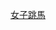 {{Navbox
|name = 世界競技體操錦標賽女子跳馬冠軍
|title = [[世界競技體操錦標賽|世界競技體操錦標賽 – 女子跳馬冠軍]]
|listclass = hlist
|list1 = 
* [[1954年世界競技體操錦標賽|1954]]：[[Anna Pettersson|A·彼杰尔森]] / [[Tamara Manina|T·玛尼娜]]
* [[1958年世界競技體操錦標賽|1958]]：[[拉里莎·拉特尼娜]]
* [[1962年世界競技體操錦標賽|1962]]：[[維拉·恰斯拉夫斯卡]]
* [[1966年世界競技體操錦標賽|1966]]：[[維拉·恰斯拉夫斯卡]]
* [[1970年世界競技體操錦標賽|1970]]：[[Erika Zuchold|E·祖霍尔德]]
* [[1974年世界競技體操錦標賽|1974]]：[[Olga Korbut|O·科尔布特]]
* [[1978年世界競技體操錦標賽|1978]]：[[Nellie Kim|N·金]]
* [[1979年世界競技體操錦標賽|1979]]：[[杜米特里察·图尔纳]]
* [[1981年世界競技體操錦標賽|1981]]：[[玛克西·格瑙克]]
* [[1983年世界競技體操錦標賽|1983]]：[[Boriana Stoyanova|B·斯托扬诺娃]]
* [[1985年世界競技體操錦標賽|1985]]：[[叶琳娜·舒舒诺娃]]
* [[1987年世界競技體操錦標賽|1987]]：[[叶琳娜·舒舒诺娃]]
* [[1989年世界競技體操錦標賽|1989]]：[[Olesya Dudnik|O·杜德尼克]]
* [[1991年世界競技體操錦標賽|1991]]：[[拉维尼娅·米洛绍维奇]]
* [[1992年世界競技體操錦標賽|1992]]：[[欧诺迪·亨丽埃陶]]
* [[1993年世界競技體操錦標賽|1993]]：[[伊莲娜·皮斯库恩]]
* [[1994年世界競技體操錦標賽|1994]]：[[吉娜·戈吉安]]
* [[1995年世界競技體操錦標賽|1995]]：[[西蒙娜·阿默纳尔]] / [[莉莉娅·波德科帕耶娃]]
* [[1996年世界競技體操錦標賽|1996]]：[[吉娜·戈吉安]]
* [[1997年世界競技體操錦標賽|1997]]：[[西蒙娜·阿默纳尔]]
* [[1999年世界競技體操錦標賽|1999]]：[[伊莲娜·扎莫洛德奇科娃]]
* [[2001年世界競技體操錦標賽|2001]]：[[斯维特兰娜·霍尔金娜]]
* [[2002年世界競技體操錦標賽|2002]]：[[伊莲娜·扎莫洛德奇科娃]]
* [[2003年世界競技體操錦標賽|2003]]：[[奥克萨娜·丘索维金娜]]
* [[2005年世界競技體操錦標賽|2005]]：[[程菲]]
* [[2006年世界競技體操錦標賽|2006]]：[[程菲]]
* [[2007年世界競技體操錦標賽|2007]]：[[程菲]]
* [[2009年世界競技體操錦標賽|2009]]：[[凯拉·威廉姆斯]]
* [[2010年世界競技體操錦標賽|2010]]：[[艾丽西亚·萨克拉莫内]]
* [[2011年世界競技體操錦標賽|2011]]：[[麦凯拉·马罗尼]]
* [[2013年世界競技體操錦標賽|2013]]：[[麦凯拉·马罗尼]]
* [[2014年世界競技體操錦標賽|2014]]：[[洪恩貞]]
* [[2015年世界競技體操錦標賽|2015]]：[[瑪利亞·帕塞卡]]
* [[2017年世界競技體操錦標賽|2017]]：[[瑪利亞·帕塞卡]]
* [[2018年世界競技體操錦標賽|2018]]：[[西蒙·拜爾斯]]
* [[2019年世界競技體操錦標賽|2019]]：[[西蒙·拜爾斯]]
* [[2021年世界竞技体操锦标赛|2021]]：[[麗貝卡·安得拉迪]]
}}<noinclude>
{{collapsible option}}
[[Category:世界體操錦標賽冠軍模板|女子跳馬]]
</noinclude>